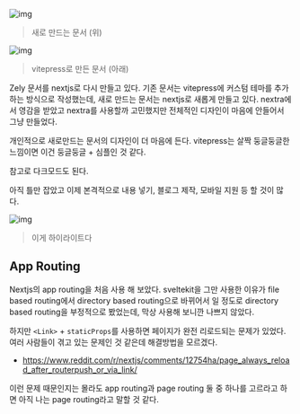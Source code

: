 ![img](/assets/2023-11-23.png)

> 새로 만드는 문서 (위)

![img](/assets/2023-11-23-2.png)

> vitepress로 만든 문서 (아래)

Zely 문서를 nextjs로 다시 만들고 있다. 기존 문서는 vitepress에 커스텀 테마를 추가하는 방식으로 작성했는데,
새로 만드는 문서는 nextjs로 새롭게 만들고 있다. nextra에서 영감을 받았고 nextra를 사용할까 고민했지만 전체적인 디자인이 마음에 안들어서 그냥 만들었다.

개인적으로 새로만드는 문서의 디자인이 더 마음에 든다. vitepress는 살짝 둥글둥글한 느낌이면 이건 둥글둥글 + 심플인 것 같다.

참고로 다크모드도 된다.

아직 틀만 잡았고 이제 본격적으로 내용 넣기, 블로그 제작, 모바일 지원 등 할 것이 많다.

![img](/assets/2023-11-23-3.png)

> 이게 하이라이트다

## App Routing

Nextjs의 app routing을 처음 사용 해 보았다. sveltekit을 그만 사용한 이유가 file based routing에서 directory based routing으로
바뀌어서 일 정도로 directory based routing을 부정적으로 봤었는데, 막상 사용해 보니깐 나쁘지 않았다.

하지만 `<Link>` + `staticProps`를 사용하면 페이지가 완전 리로드되는 문제가 있었다. 여러 사람들이 겪고 있는 문제인 것 같은데
해결방법을 모르겠다.

- https://www.reddit.com/r/nextjs/comments/12754ha/page_always_reload_after_routerpush_or_via_link/

이런 문제 때문인지는 몰라도 app routing과 page routing 둘 중 하나를 고르라고 하면 아직 나는 page routing라고 말할 것 같다.
